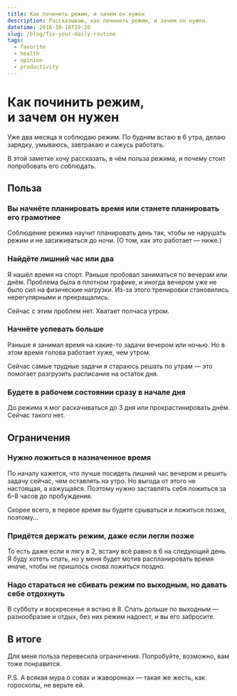 ```yaml
---
title: Как починить режим, и зачем он нужен
description: Рассказываю, как починить режим, и зачем он нужен.
datetime: 2016-10-18T19:20
slug: /blog/fix-your-daily-routine
tags:
  - favorite
  - health
  - opinion
  - productivity
---
```


# Как починить режим, и зачем он нужен

Уже два месяца я соблюдаю режим. По будням встаю в 6 утра, делаю зарядку, умываюсь, завтракаю и сажусь работать.

В этой заметке хочу рассказать, в чём польза режима, и почему стоит попробовать его соблюдать.

## Польза

### Вы начнёте планировать время или станете планировать его грамотнее

Соблюдение режима научит планировать день так, чтобы не нарушать режим и не засиживаться до ночи. (О том, как это работает — ниже.)

### Найдёте лишний час или два

Я нашёл время на спорт. Раньше пробовал заниматься по вечерам или днём. Проблема была в плотном графике, и иногда вечером уже не было сил на физические нагрузки. Из-за этого тренировки становились нерегулярными и прекращались.

Сейчас с этим проблем нет. Хватает полчаса утром.

### Начнёте успевать больше

Раньше я занимал время на какие-то задачи вечером или ночью. Но в этом время голова работает хуже, чем утром.

Сейчас самые трудные задачи я стараюсь решать по утрам — это помогает разгрузить расписание на остаток дня.

### Будете в рабочем состоянии сразу в начале дня

До режима я мог раскачиваться до 3 дня или прокрастинировать днём. Сейчас такого нет.

## Ограничения

### Нужно ложиться в назначенное время

По началу кажется, что лучше посидеть лишний час вечером и решить задачу сейчас, чем оставлять на утро. Но выгода от этого не настоящая, а кажущаяся. Поэтому нужно заставлять себя ложиться за 6–8 часов до пробуждения.

Скорее всего, в первое время вы будете срываться и ложиться позже, поэтому...

### Придётся держать режим, даже если легли позже

То есть даже если я лягу в 2, встану всё равно в 6 на следующий день. Я буду хотеть спать, но у меня будет мотив распланировать время иначе, чтобы не пришлось снова ложиться поздно.

### Надо стараться не сбивать режим по выходным, но давать себе отдохнуть

В субботу и воскресенье я встаю в 8. Спать дольше по выходным — разнообразие и отдых, без них режим надоест, и вы его забросите.

## В итоге

Для меня польза перевесила ограничения. Попробуйте, возможно, вам тоже понравится.

P.S. А всякая мура о совах и жаворонках — такая же жесть, как гороскопы, не верьте ей.
